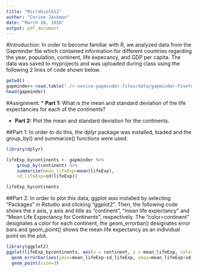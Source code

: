 ```yaml
---
title: "Microbiol612"
author: "Corine Jackman"
date: "March 18, 2016"
output: pdf_document
---
```

#Introduction:
In order to become familiar with R, we analyzed data from the Gapminder file which contained information for different countries regarding the year, population, continent, life expecancy, and GDP per capita. The data was saved to myprojects and  was uploaded during class using the following 2 lines of code shown below.
```r
getwd()
gapminder<-read.table("./r-novice-gapminder-files/data/gapminder-FiveYearData.csv", sep=',', header=T)
head(gapminder)
```

#Assignment:
* **Part 1:** What is the mean and standard deviation of the life expectancies for each of the continents?

* **Part 2:** Plot the mean and standard deviation for the continents. 

##Part 1:
In order to do this, the dplyr package was installed, loaded and the group_by() and summarize() functions were used. 


```r
library(dplyr)

lifeExp_bycontinents <- gapminder %>%
    group_by(continent) %>%
    summarize(mean_lifeExp=mean(lifeExp),
    sd_lifeExp=sd(lifeExp))

lifeExp_bycontinents

```


##Part 2:
In order to plot this data, ggplot was installed by selecting "Packages" in Rstudio and clicking "ggplot2". Then, the following code shows the x axis, y axis and title as "continent", "mean life expectancy" and "Mean Life Expectancy for Continents", respectively. The "color=continent" designates a color for each continent, the geom_errorbar() designates error bars and geom_point() shows the mean life expectancy as an individual point on the plot.


```r
library(ggplot2)
ggplot(lifeExp_bycontinents, aes(x = continent, y = mean_lifeExp, color=continent)) +ggtitle("Mean Life Expectancy for Continents") +
  geom_errorbar(aes(ymin=mean_lifeExp-sd_lifeExp, ymax=mean_lifeExp+sd_lifeExp), width=0.1) +
  geom_point(size=3)
```


  
